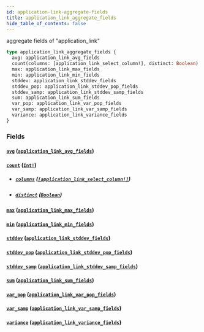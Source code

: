 ```yaml
---
id: application-link-aggregate-fields
title: application_link_aggregate_fields
hide_table_of_contents: false
---
```


aggregate fields of "application_link"

```graphql
type application_link_aggregate_fields {
  avg: application_link_avg_fields
  count(columns: [application_link_select_column!], distinct: Boolean): Int!
  max: application_link_max_fields
  min: application_link_min_fields
  stddev: application_link_stddev_fields
  stddev_pop: application_link_stddev_pop_fields
  stddev_samp: application_link_stddev_samp_fields
  sum: application_link_sum_fields
  var_pop: application_link_var_pop_fields
  var_samp: application_link_var_samp_fields
  variance: application_link_variance_fields
}
```

### Fields

#### [`avg`](#) ([`application_link_avg_fields`](../objects/application-link-avg-fields))

#### [`count`](#) ([`Int!`](../scalars/int))

- ##### [`columns`](#) ([`[application_link_select_column!]`](../enums/application-link-select-column))

- ##### [`distinct`](#) ([`Boolean`](../scalars/boolean))

#### [`max`](#) ([`application_link_max_fields`](../objects/application-link-max-fields))

#### [`min`](#) ([`application_link_min_fields`](../objects/application-link-min-fields))

#### [`stddev`](#) ([`application_link_stddev_fields`](../objects/application-link-stddev-fields))

#### [`stddev_pop`](#) ([`application_link_stddev_pop_fields`](../objects/application-link-stddev-pop-fields))

#### [`stddev_samp`](#) ([`application_link_stddev_samp_fields`](../objects/application-link-stddev-samp-fields))

#### [`sum`](#) ([`application_link_sum_fields`](../objects/application-link-sum-fields))

#### [`var_pop`](#) ([`application_link_var_pop_fields`](../objects/application-link-var-pop-fields))

#### [`var_samp`](#) ([`application_link_var_samp_fields`](../objects/application-link-var-samp-fields))

#### [`variance`](#) ([`application_link_variance_fields`](../objects/application-link-variance-fields))
